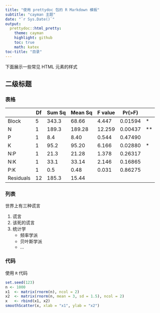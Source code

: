 ---
title: "使用 prettydoc 包的 R Markdown 模板"
subtitle: "cayman 主题"
date: "`r Sys.Date()`"
output:
  prettydoc::html_pretty:
    theme: cayman
    highlight: github
    toc: true
    math: katex 
toc-title: "目录"
---


下面展示一些常见 HTML 元素的样式

## 二级标题


### 表格

|           | Df | Sum Sq | Mean Sq | F value | Pr(>F)  |    |
|-----------|----|--------|---------|---------|---------|----|
| Block     | 5  | 343.3  | 68.66   | 4.447   | 0.01594 | *  |
| N         | 1  | 189.3  | 189.28  | 12.259  | 0.00437 | ** |
| P         | 1  | 8.4    | 8.40    | 0.544   | 0.47490 |    |
| K         | 1  | 95.2   | 95.20   | 6.166   | 0.02880 | *  |
| N:P       | 1  | 21.3   | 21.28   | 1.378   | 0.26317 |    |
| N:K       | 1  | 33.1   | 33.14   | 2.146   | 0.16865 |    |
| P:K       | 1  | 0.5    | 0.48    | 0.031   | 0.86275 |    |
| Residuals | 12 | 185.3  | 15.44   |         |         |    |


### 列表

世界上有三种谎言

1. 谎言
2. 该死的谎言
3. 统计学
    - 频率学派
    - 贝叶斯学派
    - ...



### 代码

使用 `R` 代码

```{r fig.width=6, fig.height=6, fig.align='center'}
set.seed(123)
n <- 1000
x1  <- matrix(rnorm(n), ncol = 2)
x2  <- matrix(rnorm(n, mean = 3, sd = 1.5), ncol = 2)
x   <- rbind(x1, x2)
smoothScatter(x, xlab = "x1", ylab = "x2")
```
